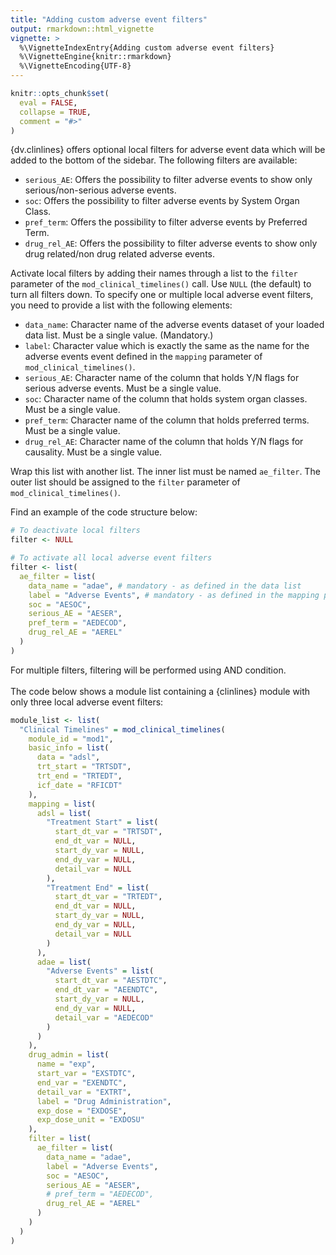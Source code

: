 ```yaml
---
title: "Adding custom adverse event filters"
output: rmarkdown::html_vignette
vignette: >
  %\VignetteIndexEntry{Adding custom adverse event filters}
  %\VignetteEngine{knitr::rmarkdown}
  %\VignetteEncoding{UTF-8}
---
```


```r
knitr::opts_chunk$set(
  eval = FALSE,
  collapse = TRUE,
  comment = "#>"
)
```


{dv.clinlines} offers optional local filters for adverse event data which will be added to the bottom of the sidebar. The following filters are available:

-   `serious_AE`: Offers the possibility to filter adverse events to show only serious/non-serious adverse events.
-   `soc`: Offers the possibility to filter adverse events by System Organ Class.
-   `pref_term`: Offers the possibility to filter adverse events by Preferred Term.
-   `drug_rel_AE`: Offers the possibility to filter adverse events to show only drug related/non drug related adverse events.

Activate local filters by adding their names through a list to the `filter` parameter of the `mod_clinical_timelines()` call. Use `NULL` (the default) to turn all filters down. To specify one or multiple local adverse event filters, you need to provide a list with the following elements:

-   `data_name`: Character name of the adverse events dataset of your loaded data list. Must be a single value. (Mandatory.)
-   `label`: Character value which is exactly the same as the name for the adverse events event defined in the `mapping` parameter of `mod_clinical_timelines()`.
-   `serious_AE`: Character name of the column that holds Y/N flags for serious adverse events. Must be a single value.
-   `soc`: Character name of the column that holds system organ classes. Must be a single value.
-   `pref_term`: Character name of the column that holds preferred terms. Must be a single value.
-    `drug_rel_AE`: Character name of the column that holds Y/N flags for causality. Must be a single value.

Wrap this list with another list. The inner list must be named `ae_filter`. The outer list should be assigned to the `filter` parameter of `mod_clinical_timelines()`. 


Find an example of the code structure below:
```r
# To deactivate local filters
filter <- NULL

# To activate all local adverse event filters
filter <- list(
  ae_filter = list(
    data_name = "adae", # mandatory - as defined in the data list
    label = "Adverse Events", # mandatory - as defined in the mapping parameter
    soc = "AESOC",
    serious_AE = "AESER",
    pref_term = "AEDECOD",
    drug_rel_AE = "AEREL"
  )
)
```


For multiple filters, filtering will be performed using AND condition.
<br>
<br>
The code below shows a module list containing a {clinlines} module with only three local adverse event filters:

```r
module_list <- list(
  "Clinical Timelines" = mod_clinical_timelines(
    module_id = "mod1",
    basic_info = list(
      data = "adsl",
      trt_start = "TRTSDT",
      trt_end = "TRTEDT",
      icf_date = "RFICDT"
    ),
    mapping = list(
      adsl = list(
        "Treatment Start" = list(
          start_dt_var = "TRTSDT",
          end_dt_var = NULL,
          start_dy_var = NULL,
          end_dy_var = NULL,
          detail_var = NULL
        ),
        "Treatment End" = list(
          start_dt_var = "TRTEDT",
          end_dt_var = NULL,
          start_dy_var = NULL,
          end_dy_var = NULL,
          detail_var = NULL
        )
      ),
      adae = list(
        "Adverse Events" = list(
          start_dt_var = "AESTDTC",
          end_dt_var = "AEENDTC",
          start_dy_var = NULL,
          end_dy_var = NULL,
          detail_var = "AEDECOD"
        )
      )
    ),
    drug_admin = list(
      name = "exp",
      start_var = "EXSTDTC",
      end_var = "EXENDTC",
      detail_var = "EXTRT",
      label = "Drug Administration",
      exp_dose = "EXDOSE",
      exp_dose_unit = "EXDOSU"
    ),
    filter = list(
      ae_filter = list(
        data_name = "adae",
        label = "Adverse Events",
        soc = "AESOC",
        serious_AE = "AESER",
        # pref_term = "AEDECOD",
        drug_rel_AE = "AEREL"
      )
    )
  )
)
```
